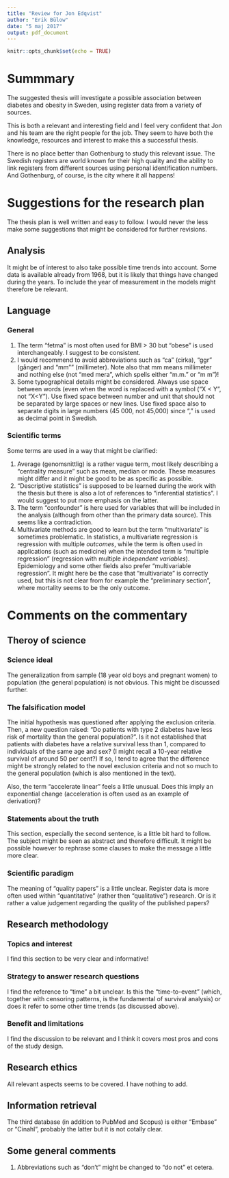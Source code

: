 ```yaml
---
title: "Review for Jon Edqvist"
author: "Erik Bülow"
date: "5 maj 2017"
output: pdf_document
---
```


```r
knitr::opts_chunk$set(echo = TRUE)
```

# Summmary

The suggested thesis will investigate a possible association between diabetes and obesity in Sweden, using register data from a variety of sources.

This is both a relevant and interesting field and I feel very confident that Jon and his team are the right people for the job. They seem to have both the knowledge, resources and interest to make this a successful thesis.

There is no place better than Gothenburg to study this relevant issue. The Swedish registers are world known for their high quality and the ability to link registers from different sources using personal identification numbers. And Gothenburg, of course, is the city where it all happens!



# Suggestions for the research plan

The thesis plan is well written and easy to follow. I would never the less make some suggestions that might be considered for further revisions. 


## Analysis

It might be of interest to also take possible time trends into account. Some data is available already from 1968, but it is likely that things have changed during the years. To include the year of measurement in the models might therefore be relevant.


## Language


### General

1. The term "fetma" is most often used for BMI > 30 but "obese" is used interchangeably. I suggest to be consistent. 
2. I would recommend to avoid abbreviations such as "ca" (cirka), "ggr" (gånger) and "mm"" (millimeter). Note also that mm means millimeter and nothing else (not "med mera", which spells either "m.m." or "m m")! 
3. Some typographical details might be considered. Always use space between words (even when the word is replaced with a symbol ("X < Y", not "X<Y"). Use fixed space between number and unit that should not be separated by large spaces or new lines. Use fixed space also to separate digits in large numbers (45 000, not 45,000) since "," is used as decimal point in Swedish. 



### Scientific terms

Some terms are used in a way that might be clarified:

1. Average (genomsnittlig) is a rather vague term, most likely describing a "centrality measure" such as mean, median or mode. These measures might differ and it might be good to be as specific as possible.
2. "Descriptive statistics" is supposed to be learned during the work with the thesis but there is also a lot of references to "inferential statistics". I would suggest to put more emphasis on the latter.
3. The term "confounder" is here used for variables that will be included in the analysis (although from other than the primary data source). This seems like a contradiction. 
4. Multivariate methods are good to learn but the term "multivariate" is sometimes problematic. In statistics, a multivariate regression is regression with multiple *outcomes*, while the term is often used in applications (such as medicine) when the intended term is "multiple regression" (regression with multiple *independent variables*). Epidemiology and some other fields also prefer "multivariable regression". It might here be the case that "multivariate" is correctly used, but this is not clear from for example the "preliminary section", where mortality seems to be the only outcome. 



# Comments on the commentary

## Theroy of science

### Science ideal

The generalization from sample (18 year old boys and pregnant women) to population (the general population) is not obvious. This might be discussed further. 


### The falsification model

The initial hypothesis was questioned after applying the exclusion criteria. Then, a new question raised: "Do patients with type 2 diabetes have less risk of mortality than the general population?". Is it not  established that patients with diabetes have a relative survival less than 1, compared to individuals of the same age and sex? (I might recall a 10-year relative survival of around 50 per cent?) If so, I tend to agree that the difference might be strongly related to the novel exclusion criteria and not so much to the general population (which is also mentioned in the text).

Also, the term "accelerate linear" feels a little unusual. Does this imply an exponential change (acceleration is often used as an example of derivation)? 


### Statements about the truth

This section, especially the second sentence, is a little bit hard to follow. The subject might be seen as abstract and therefore difficult. It might be possible however to rephrase some clauses to make the message a little more clear.


### Scientific paradigm

The meaning of "quality papers" is a little unclear. Register data is more often used within "quantitative" (rather then "qualitative") research. Or is it rather a value judgement regarding the quality of the published papers?


## Research methodology

### Topics and interest

I find this section to be very clear and informative!


### Strategy to answer research questions

I find the reference to "time" a bit unclear. Is this the "time-to-event" (which, together with censoring patterns, is the fundamental of survival analysis) or does it refer to some other time trends (as discussed above).


### Benefit and limitations

I find the discussion to be relevant and I think it covers most pros and cons of the study design. 


## Research ethics

All relevant aspects seems to be covered. I have nothing to add.




## Information retrieval

The third database (in addition to PubMed and Scopus) is either "Embase" or "Cinahl", probably the latter but it is not cotally clear.



## Some general comments

1. Abbreviations such as "don't" might be changed to "do not" et cetera.
